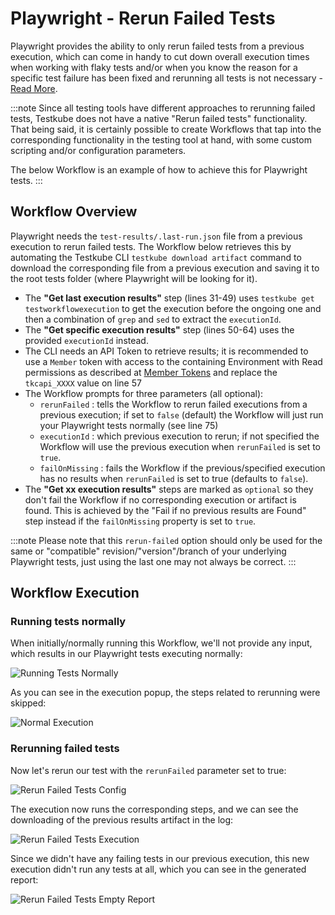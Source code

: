 
# Playwright - Rerun Failed Tests

Playwright provides the ability to only rerun failed tests from a previous execution, which can come in handy
to cut down overall execution times when working with flaky tests and/or when you know the reason for a specific test failure
has been fixed and rerunning all tests is not necessary - [Read More](https://playwright.dev/docs/running-tests#run-last-failed-tests).

:::note
Since all testing tools have different approaches to rerunning failed tests, Testkube does not have a native "Rerun failed tests" functionality.
That being said, it is certainly possible to create Workflows that tap into the corresponding functionality in the testing tool at hand,
with some custom scripting and/or configuration parameters.

The below Workflow is an example of how to achieve this for Playwright tests.
:::

## Workflow Overview

Playwright needs the `test-results/.last-run.json` file from a previous execution to rerun failed tests. The Workflow below retrieves this by automating
the Testkube CLI `testkube download artifact` command to download the corresponding file from a previous execution and saving it to the 
root tests folder (where Playwright will be looking for it).

- The **"Get last execution results"** step (lines 31-49) uses `testkube get testworkflowexecution` to get the execution before the ongoing one
  and then a combination of `grep` and `sed` to extract the `executionId`.
- The **"Get specific execution results"** step (lines 50-64) uses the provided `executionId` instead.
- The CLI needs an API Token to retrieve results; it is recommended to use a `Member` token with access to the
  containing Environment with Read permissions as described at [Member Tokens](/testkube-pro/articles/api-token-management#member-tokens)
  and replace the `tkcapi_XXXX` value on line 57
- The Workflow prompts for three parameters (all optional):
  - `rerunFailed` : tells the Workflow to rerun failed executions from a previous execution; if set to `false` (default)
     the Workflow will just run your Playwright tests normally (see line 75)
  - `executionId` : which previous execution to rerun; if not specified the Workflow will use the previous execution when `rerunFailed` is set to `true`.
  - `failOnMissing` : fails the Workflow if the previous/specified execution has no results when `rerunFailed` is set to true (defaults to `false`).
- The **"Get xx execution results"** steps are marked as `optional` so they don't fail the Workflow if no corresponding execution or artifact is found.
  This is achieved by the "Fail if no previous results are Found" step instead if the `failOnMissing` property is set to `true`.

:::note
Please note that this `rerun-failed` option should only be used for the same or "compatible" revision/"version"/branch of your underlying Playwright tests, 
just using the last one may not always be correct.
:::

<RerunPlaywright/>

## Workflow Execution

### Running tests normally 

When initially/normally running this Workflow, we'll not provide any input, which results in our Playwright tests executing normally:

![Running Tests Normally](images/rerun-run-tests-normally.png)

As you can see in the execution popup, the steps related to rerunning were skipped:

![Normal Execution](images/rerun-normal-execution.png)

### Rerunning failed tests

Now let's rerun our test with the `rerunFailed` parameter set to true:

![Rerun Failed Tests Config](images/rerun-with-rerun.png)

The execution now runs the corresponding steps, and we can see the downloading of the previous results artifact in the log:

![Rerun Failed Tests Execution](images/rerun-rerun-execution.png)

Since we didn't have any failing tests in our previous execution, this new execution didn't run any tests at all, which you
can see in the generated report:

![Rerun Failed Tests Empty Report](images/rerun-report.png)

